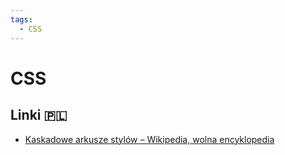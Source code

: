 ```yaml
---
tags:
  - CSS
---
```


# CSS

## Linki 🇵🇱

- [Kaskadowe arkusze stylów – Wikipedia, wolna encyklopedia](https://pl.wikipedia.org/wiki/Kaskadowe_arkusze_styl%C3%B3w)
